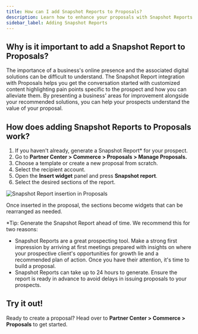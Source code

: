 ```yaml
---
title: How can I add Snapshot Reports to Proposals?
description: Learn how to enhance your proposals with Snapshot Reports to highlight prospect pain points and recommended solutions.
sidebar_label: Adding Snapshot Reports
---
```


## Why is it important to add a Snapshot Report to Proposals?

The importance of a business's online presence and the associated digital solutions can be difficult to understand. The Snapshot Report integration with Proposals helps you get the conversation started with customized content highlighting pain points specific to the prospect and how you can alleviate them. By presenting a business' areas for improvement alongside your recommended solutions, you can help your prospects understand the value of your proposal.

## How does adding Snapshot Reports to Proposals work?

1. If you haven't already, generate a Snapshot Report* for your prospect.
2. Go to **Partner Center > Commerce > Proposals > Manage Proposals.**
3. Choose a template or create a new proposal from scratch.
4. Select the recipient account.
5. Open the **Insert widget** panel and press **Snapshot report**.
6. Select the desired sections of the report.

![Snapshot Report insertion in Proposals](/img/commerce/proposals/snapshot-reports-proposal.png)

Once inserted in the proposal, the sections become widgets that can be rearranged as needed.

*Tip: Generate the Snapshot Report ahead of time. We recommend this for two reasons:

- Snapshot Reports are a great prospecting tool. Make a strong first impression by arriving at first meetings prepared with insights on where your prospective client's opportunities for growth lie and a recommended plan of action. Once you have their attention, it's time to build a proposal.
- Snapshot Reports can take up to 24 hours to generate. Ensure the report is ready in advance to avoid delays in issuing proposals to your prospects.

## Try it out!

Ready to create a proposal? Head over to **Partner Center > Commerce > Proposals** to get started.